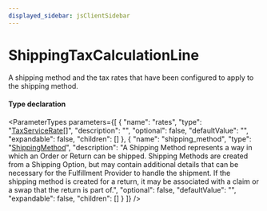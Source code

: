 ```yaml
---
displayed_sidebar: jsClientSidebar
---
```



# ShippingTaxCalculationLine

A shipping method and the tax rates that have been configured to apply to the
shipping method.

#### Type declaration

<ParameterTypes parameters={[
  {
    "name": "rates",
    "type": "[TaxServiceRate](internal.TaxServiceRate.mdx)[]",
    "description": "",
    "optional": false,
    "defaultValue": "",
    "expandable": false,
    "children": []
  },
  {
    "name": "shipping_method",
    "type": "[ShippingMethod](../classes/internal.ShippingMethod-4.mdx)",
    "description": "A Shipping Method represents a way in which an Order or Return can be shipped. Shipping Methods are created from a Shipping Option, but may contain additional details that can be necessary for the Fulfillment Provider to handle the shipment. If the shipping method is created for a return, it may be associated with a claim or a swap that the return is part of.",
    "optional": false,
    "defaultValue": "",
    "expandable": false,
    "children": []
  }
]} />
